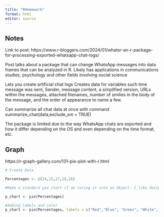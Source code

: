 ```yaml
---
title: "RHomework"
format: html
editor: source
---
```


## Notes

Link to post: https://www.r-bloggers.com/2024/01/whatsr-an-r-package-for-processing-exported-whatsapp-chat-logs/ 

Post talks about a package that can change WhatsApp messages into data frames that can be analyzed in R. Likely has applications in communications studies, psychology and other fields involving social science

Lets you create artificial chat logs
Creates data for variables such time message was sent, Sender, message content, a simplified version, URLs within the messages, attached filenames, number of smilies in the body of the message, and the order of appearance to name a few.

Can summarize all chat data at once with command summarize_chat(data,exclude_sm = TRUE)

The package is limited due to the way WhatsApp chats are exported and how it differ depending on the OS and even depending on the time format, etc.

## Graph

https://r-graph-gallery.com/131-pie-plot-with-r.html

```r
# Create Data

Percentages <- c(24,15,27,18,16)

#Make a standard pie chart (I am turing it into an Object. I like doing this because it allows me to progressively modify the figure in stages, and makes it easier to undo something in my experience)

p_chart <- pie(Percentages)

#Adding labels and color
p_chart <- pie(Percentages, labels = c("Red","Blue", "Green", "White", "Black"), col = c("red","blue","green","white","black"))



```

